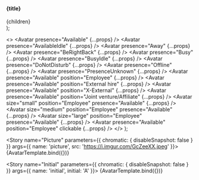 
<Meta title="Snapshots/Avatar" />

  <section>
    <h4>{title}</h4>
    <div style={{ display: 'flex', gap: '10px' }}>{children}</div>
  </section>
);

  <>
    <Container title="Presence">
      <Avatar presence="Available" {...props} />
      <Avatar presence="AvailableIdle" {...props} />
      <Avatar presence="Away" {...props} />
      <Avatar presence="BeRightBack" {...props} />
      <Avatar presence="Busy" {...props} />
      <Avatar presence="BusyIdle" {...props} />
      <Avatar presence="DoNotDisturb" {...props} />
      <Avatar presence="Offline" {...props} />
      <Avatar presence="PresenceUnknown" {...props} />
    </Container>
    <Container title="Positions">
      <Avatar presence="Available" position="Employee" {...props} />
      <Avatar presence="Available" position="External hire" {...props} />
      <Avatar presence="Available" position="X-External" {...props} />
      <Avatar presence="Available" position="Joint venture/Affiliate" {...props} />
    </Container>
    <Container title="Sizes">
      <Avatar size="small" position="Employee" presence="Available" {...props} />
      <Avatar size="medium" position="Employee" presence="Available" {...props} />
      <Avatar size="large" position="Employee" presence="Available" {...props} />
    </Container>
    <Container title="Clickable">
      <Avatar presence="Available" position="Employee" clickable {...props} />
    </Container>
  </>
);

<Story name="Picture" parameters={{ chromatic: { disableSnapshot: false } }} args={{ name: 'picture', src: 'https://i.imgur.com/GcZeeXX.jpeg'  }}>
  {AvatarTemplate.bind({})}
</Story>

<Story name="Initial" parameters={{ chromatic: { disableSnapshot: false } }} args={{ name: 'initial', initial: 'A' }}>
  {AvatarTemplate.bind({})}
</Story>
